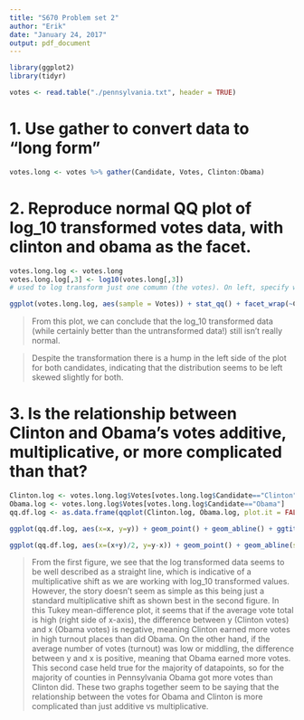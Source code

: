 ```yaml
---
title: "S670 Problem set 2"
author: "Erik"
date: "January 24, 2017"
output: pdf_document
---
```



```r

library(ggplot2)
library(tidyr)

votes <- read.table("./pennsylvania.txt", header = TRUE)

```

# 1. Use gather to convert data to "long form"

```r

votes.long <- votes %>% gather(Candidate, Votes, Clinton:Obama)

```

# 2. Reproduce normal QQ plot of log_10 transformed votes data, with clinton and obama as the facet.

```r
votes.long.log <- votes.long
votes.long.log[,3] <- log10(votes.long[,3])
# used to log transform just one comumn (the votes). On left, specify which column is changing. Then on right do the operation to just that column.

ggplot(votes.long.log, aes(sample = Votes)) + stat_qq() + facet_wrap(~Candidate) + geom_abline(intercept = 4, slope = .7)


```
 
> From this plot, we can conclude that the log_10 transformed data (while certainly better than the untransformed data!) still isn't really normal.

> Despite the transformation there is a hump in the left side of the plot for both candidates, indicating that the distribution seems to be left skewed slightly for both. 

# 3. Is the relationship between Clinton and Obama's votes additive, multiplicative, or more complicated than that?

```r

Clinton.log <- votes.long.log$Votes[votes.long.log$Candidate=="Clinton"]
Obama.log <- votes.long.log$Votes[votes.long.log$Candidate=="Obama"]
qq.df.log <- as.data.frame(qqplot(Clinton.log, Obama.log, plot.it = FALSE))

ggplot(qq.df.log, aes(x=x, y=y)) + geom_point() + geom_abline() + ggtitle("Two-sample QQ plot of Log Transformed Obama / Clinton Votes") 

ggplot(qq.df.log, aes(x=(x+y)/2, y=y-x)) + geom_point() + geom_abline(slope=0) + ggtitle("Tukey Mean-Difference of Log Transformed Obama / Clinton Votes")

```

> From the first figure, we see that the log transformed data seems to be well described as a straight line, which is indicative of a multiplicative shift as we are working with log_10 transformed values. However, the story doesn't seem as simple as this being just a standard multiplicative shift as shown best in the second figure.
> In this Tukey mean-difference plot, it seems that if the average vote total is high (right side of x-axis), the difference between y (Clinton votes) and x (Obama votes) is negative, meaning Clinton earned more votes in high turnout places than did Obama. On the other hand, if the average number of votes (turnout) was low or middling, the difference between y and x is positive, meaning that Obama earned more votes. This second case held true for the majority of datapoints, so for the majority of counties in Pennsylvania Obama got more votes than Clinton did.
> These two graphs together seem to be saying that the relationship between the votes for Obama and Clinton is more complicated than just additive vs multiplicative.